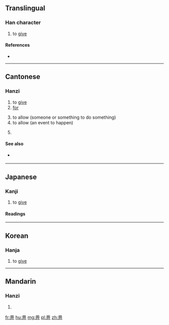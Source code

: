 {{also|異}}
==Translingual==

===Han character===
{{Han char|rn=102|rad=田|as=03|sn=8|four=60221|canj=WML|ids=⿱田丌}}

# to [[give]]

====References====
* {{Han ref|kx=0759.160|dkj=21748|dj=1169.170|hdz=42530.060|uh=7540}}

----

==Cantonese==

===Hanzi===
{{yue-hanzi|jyut=bei2|y=bei2}}

# to [[give]]
# [[for]]
#: {{zh-usex|原先 係 畀 你 食 嘅。|It was originally '''for''' you to eat.|C}}
# to allow (someone or something to do something)
# to allow (an event to happen)
# {{rfdef|lang=yue}}
#: {{usex|lang=yue|講'''畀'''你知}}

<!--Usage notes describing 俾, 畀, and 被 would be appreciated-->

====See also====
* {{sense|give}} {{qualifier|Mandarin|formal Cantonese}} {{zh-l|給}}

----

==Japanese==

===Kanji===
{{ja-kanji|grade=|rs=田03}}

# to [[give]]

====Readings====
{{ja-readings
|on=[[ひ]] (hi)
|kun=[[あたえるもの]] (ataerumono)
}}

----

==Korean==

===Hanja===
{{ko-hanja|hangeul=비|eumhun=|rv=bi|mr=pi|y=pi}}

# to [[give]]

----

==Mandarin==

===Hanzi===
{{cmn-hanzi|pin=[[bì]] ([[bi4]])|wg=pi<sup>4</sup>}}

# {{defn|lang=cmn|sort=田03}}

[[fr:畀]]
[[hu:畀]]
[[mg:畀]]
[[pl:畀]]
[[zh:畀]]